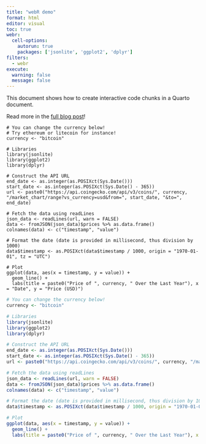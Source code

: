 ```yaml
---
title: "webR demo"
format: html
editor: visual
toc: true
webr:
  cell-options:
    autorun: true
    packages: ['jsonlite', 'ggplot2', 'dplyr']
filters:
  - webr
execute:
  warning: false
  message: false
---
```


This document shows how to create interactive code chunks in a Quarto document. 

Read more in the [full blog post](https://www.productive-r-workflow.com/r/bonus/webr)!

```webr-r
# You can change the currency below!
# Try ethereum or litecoin for instance!
currency <- "bitcoin"

# Libraries
library(jsonlite)
library(ggplot2)
library(dplyr)

# Construct the API URL
end_date <- as.integer(as.POSIXct(Sys.Date()))
start_date <- as.integer(as.POSIXct(Sys.Date() - 365))
url <- paste0("https://api.coingecko.com/api/v3/coins/", currency, "/market_chart/range?vs_currency=usd&from=", start_date, "&to=", end_date)

# Fetch the data using readLines
json_data <- readLines(url, warn = FALSE)
data <- fromJSON(json_data)$prices %>% as.data.frame()
colnames(data) <- c("timestamp", "value")

# Format the date (date is provided in millisecond, thus division by 1000)
data$timestamp <- as.POSIXct(data$timestamp / 1000, origin = "1970-01-01", tz = "UTC")

# Plot
ggplot(data, aes(x = timestamp, y = value)) +
  geom_line() + 
  labs(title = paste0("Price of ", currency, " Over the Last Year"), x = "Date", y = "Price (USD)")
```


```r
# You can change the currency below!
currency <- "bitcoin"

# Libraries
library(jsonlite)
library(ggplot2)
library(dplyr)

# Construct the API URL
end_date <- as.integer(as.POSIXct(Sys.Date()))
start_date <- as.integer(as.POSIXct(Sys.Date() - 365))
url <- paste0("https://api.coingecko.com/api/v3/coins/", currency, "/market_chart/range?vs_currency=usd&from=", start_date, "&to=", end_date)

# Fetch the data using readLines
json_data <- readLines(url, warn = FALSE)
data <- fromJSON(json_data)$prices %>% as.data.frame()
colnames(data) <- c("timestamp", "value")

# Format the date (date is provided in millisecond, thus division by 1000)
data$timestamp <- as.POSIXct(data$timestamp / 1000, origin = "1970-01-01", tz = "UTC")

# Plot
ggplot(data, aes(x = timestamp, y = value)) +
  geom_line() + 
  labs(title = paste0("Price of ", currency, " Over the Last Year"), x = "Date", y = "Price (USD)")
```


